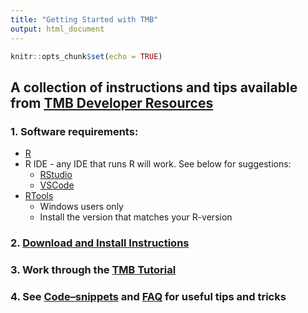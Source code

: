 ```yaml
---
title: "Getting Started with TMB"
output: html_document
---
```


```r
knitr::opts_chunk$set(echo = TRUE)
```

## A collection of instructions and tips available from [TMB Developer Resources](https://nsawtraining.github.io/TMBtraining/doc/reference/00_00_TMB_Developer_Resources.html)

### 1. Software requirements: 
 - [R](https://posit.co/download/rstudio-desktop/)
 - R IDE - any IDE that runs R will work. See below for suggestions:
   - [RStudio](https://posit.co/download/rstudio-desktop/)   
   - [VSCode](https://code.visualstudio.com/download) 
 - [RTools](https://cran.r-project.org/bin/windows/Rtools/) 
     - Windows users only
     - Install the version that matches your R-version

### 2. [Download and Install Instructions](https://github.com/kaskr/adcomp/wiki/Download)

### 3. Work through the [TMB Tutorial](https://github.com/kaskr/adcomp/wiki/Tutorial)

### 4. See [Code–snippets](https://github.com/kaskr/adcomp/wiki/Code--snippets) and [FAQ](https://github.com/kaskr/adcomp/wiki/FAQ) for useful tips and tricks

